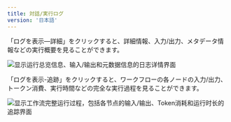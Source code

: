 ```yaml
---
title: 対話/実行ログ
version: '日本語'
---
```


「ログを表示—詳細」をクリックすると、詳細情報、入力/出力、メタデータ情報などの実行概要を見ることができます。

<Frame caption="ログ詳細の画面">
  <img src="../../../ja-jp/img/output (8).png" alt="显示运行总览信息、输入/输出和元数据信息的日志详情界面" />
</Frame>

「ログを表示-追跡」をクリックすると、ワークフローの各ノードの入力/出力、トークン消費、実行時間などの完全な実行過程を見ることができます。

<Frame caption="日志追踪界面">
  <img src="../../../ja-jp/img/conversation-logs.png" alt="显示工作流完整运行过程，包括各节点的输入/输出、Token消耗和运行时长的追踪界面" />
</Frame>
